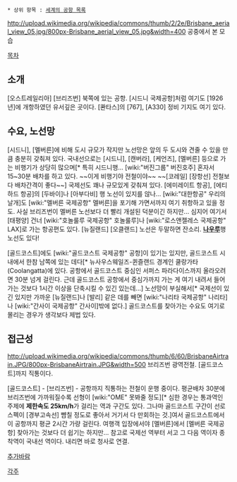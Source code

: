  * 상위 항목 : [[세계의 공항 목록]]

http://upload.wikimedia.org/wikipedia/commons/thumb/2/2e/Brisbane_aerial_view_05.jpg/800px-Brisbane_aerial_view_05.jpg&width=400
공중에서 본 모습

[[목차]]
== 소개 ==
[오스트레일리아] [브리즈번] 북쪽에 있는 공항. [시드니 국제공항]처럼 여기도 [1926년]에 개항하였던 유서깊은 곳이다. [콴타스]의 [767], [A330] 정비 기지도 여기 있다.

== 수요, 노선망 ==
[시드니], [멜버른]에 비해 도시 규모가 작지만 노선망은 앞의 두 도시와 견줄 수 있을 만큼 충분히 갖춰져 있다. 국내선으로는 [시드니], [캔버라], [케언즈], [멜버른] 등으로 가는 비행기가 상당히 많으며[* 특히 시드니행... [wiki:"버진그룹" 버진호주] 혼자서 15~30분 배차를 하고 있다. ~~이게 비행기야 전철이야~~ ~~[코레일] [장항선] 전철보다 배차간격이 좋다~~] 국제선도 꽤나 규모있게 갖춰져 있다. [에미레이트 항공], [에티하드 항공]의 [두바이]나 [아부다비] 행 노선이 있지를 않나... [wiki:"대한항공" 우리의 날개]도 [wiki:"멜버른 국제공항" 멜버른]을 포기해 가면서까지 여기 취항하고 있을 정도. 사실 브리즈번이 멜버른 노선보다 더 빨리 개설된 덕분이긴 하지만... 심지어 여기서 [태평양] 건너 [wiki:"호놀룰루 국제공항" 호놀룰루]나 [wiki:"로스앤젤레스 국제공항" LAX]로 가는 항공편도 있다. [뉴질랜드] [오클랜드] 노선은 두말하면 잔소리. '''[[나우루]]'''행 노선도 있다!

[골드코스트]에도 [wiki:"골드코스트 국제공항" 공항]이 있기는 있지만, 골드코스트 시내에서 한참 남쪽에 있는 데다[* 뉴사우스웨일즈-퀸즐랜드 경계인 쿨랑가타(Coolangatta)에 있다. 공항에서 골드코스트 중심인 서퍼스 파라다이스까지 올라오려면 30분 넘게 걸린다. 근데 골드코스트 공항에서 중심가까지 가는 게 여기 내려서 들어가는 것보다 1시간 이상을 단축시킬 수 있긴 있는데...] 노선망이 부실해서[* 국제선이 있긴 있지만 가까운 [뉴질랜드]나 [발리] 같은 데를 빼면 [wiki:"나리타 국제공항" 나리타]나 [wiki:"간사이 국제공항" 간사이]밖에 없다.] 골드코스트를 찾아가는 수요도 여기로 몰리는 경우가 생각보다 제법 있다.

== 접근성 ==
http://upload.wikimedia.org/wikipedia/commons/thumb/6/60/BrisbaneAirtrain.JPG/800px-BrisbaneAirtrain.JPG&width=500
브리즈번 광역전철. [골드코스트]까지 직통이다.

[골드코스트] - [브리즈번] - 공항까지 직통하는 전철이 운행 중이다. 평균배차 30분에 브리즈번에 가까워질수록 선형이 [wiki:"OME" 못봐줄 정도][* 심한 경우는 통과역인 주제에 '''제한속도 25km/h'''가 걸리는 역과 구간도 있다. 그나마 골드코스트 구간이 선로 스펙이 [경부고속선] 뺨칠 정도로 좋아서 거기서 다 만회하는 것.]여서 골드코스트에서 이 공항까지 평균 2시간 가량 걸린다. 여행객 입장에서야 [멜버른]에서 [멜버른 국제공항] 찾아가는 것보다 더 쉽기는 하지만... 참고로 국제선 역부터 서고 그 다음 역이자 종착역이 국내선 역이다. 내리면 바로 청사로 연결.

[[추가바람]]

[[각주]]
